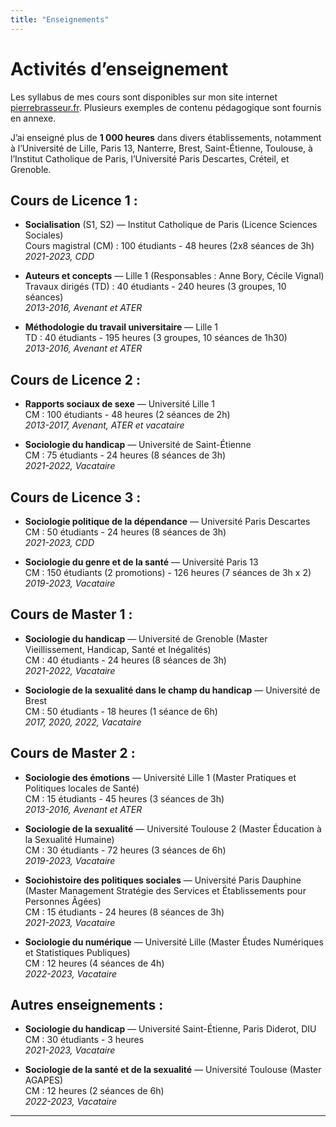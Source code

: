 ```yaml
---
title: "Enseignements"
---
```


# **Activités d'enseignement**

Les syllabus de mes cours sont disponibles sur mon site internet
[pierrebrasseur.fr](http://pierrebrasseur.fr). Plusieurs exemples de
contenu pédagogique sont fournis en annexe.

J'ai enseigné plus de **1 000 heures** dans divers établissements,
notamment à l'Université de Lille, Paris 13, Nanterre, Brest,
Saint-Étienne, Toulouse, à l'Institut Catholique de Paris, l'Université
Paris Descartes, Créteil, et Grenoble.

## **Cours de Licence 1 :**

-   **Socialisation** (S1, S2) — Institut Catholique de Paris (Licence
    Sciences Sociales)\
    Cours magistral (CM) : 100 étudiants - 48 heures (2x8 séances de
    3h)\
    *2021-2023, CDD*

-   **Auteurs et concepts** — Lille 1 (Responsables : Anne Bory, Cécile
    Vignal)\
    Travaux dirigés (TD) : 40 étudiants - 240 heures (3 groupes, 10
    séances)\
    *2013-2016, Avenant et ATER*

-   **Méthodologie du travail universitaire** — Lille 1\
    TD : 40 étudiants - 195 heures (3 groupes, 10 séances de 1h30)\
    *2013-2016, Avenant et ATER*

## **Cours de Licence 2 :**

-   **Rapports sociaux de sexe** — Université Lille 1\
    CM : 100 étudiants - 48 heures (2 séances de 2h)\
    *2013-2017, Avenant, ATER et vacataire*

-   **Sociologie du handicap** — Université de Saint-Étienne\
    CM : 75 étudiants - 24 heures (8 séances de 3h)\
    *2021-2022, Vacataire*

## **Cours de Licence 3 :**

-   **Sociologie politique de la dépendance** — Université Paris
    Descartes\
    CM : 50 étudiants - 24 heures (8 séances de 3h)\
    *2021-2023, CDD*

-   **Sociologie du genre et de la santé** — Université Paris 13\
    CM : 150 étudiants (2 promotions) - 126 heures (7 séances de 3h x
    2)\
    *2019-2023, Vacataire*

## **Cours de Master 1 :**

-   **Sociologie du handicap** — Université de Grenoble (Master
    Vieillissement, Handicap, Santé et Inégalités)\
    CM : 40 étudiants - 24 heures (8 séances de 3h)\
    *2021-2022, Vacataire*

-   **Sociologie de la sexualité dans le champ du handicap** —
    Université de Brest\
    CM : 50 étudiants - 18 heures (1 séance de 6h)\
    *2017, 2020, 2022, Vacataire*

## **Cours de Master 2 :**

-   **Sociologie des émotions** — Université Lille 1 (Master Pratiques
    et Politiques locales de Santé)\
    CM : 15 étudiants - 45 heures (3 séances de 3h)\
    *2013-2016, Avenant et ATER*

-   **Sociologie de la sexualité** — Université Toulouse 2 (Master
    Éducation à la Sexualité Humaine)\
    CM : 30 étudiants - 72 heures (3 séances de 6h)\
    *2019-2023, Vacataire*

-   **Sociohistoire des politiques sociales** — Université Paris
    Dauphine (Master Management Stratégie des Services et Établissements
    pour Personnes Âgées)\
    CM : 15 étudiants - 24 heures (8 séances de 3h)\
    *2021-2023, Vacataire*

-   **Sociologie du numérique** — Université Lille (Master Études
    Numériques et Statistiques Publiques)\
    CM : 12 heures (4 séances de 4h)\
    *2022-2023, Vacataire*

## **Autres enseignements :**

-   **Sociologie du handicap** — Université Saint-Étienne, Paris
    Diderot, DIU\
    CM : 30 étudiants - 3 heures\
    *2021-2023, Vacataire*

-   **Sociologie de la santé et de la sexualité** — Université Toulouse
    (Master AGAPES)\
    CM : 12 heures (2 séances de 6h)\
    *2022-2023, Vacataire*

------------------------------------------------------------------------
